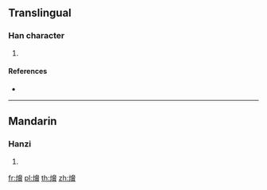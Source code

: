 ==Translingual==

===Han character===
{{Han char|rn=86|rad=火|as=13|sn=17|four=94886|canj=FKSC}}

# {{defn|Han|sort=火13}}

====References====
* {{Han ref|kx=0685.201|dkj=19494|hdz=32242.110|uh=71F2|ud=29170|bh=ED5F|bd=60767}}

----

==Mandarin==

===Hanzi===
{{cmn-hanzi|pin=[[xié]] ([[xie2]])|wg=hsieh<sup>2</sup>}}

# {{defn|lang=cmn|sort=火13}}

[[fr:燲]]
[[pl:燲]]
[[th:燲]]
[[zh:燲]]